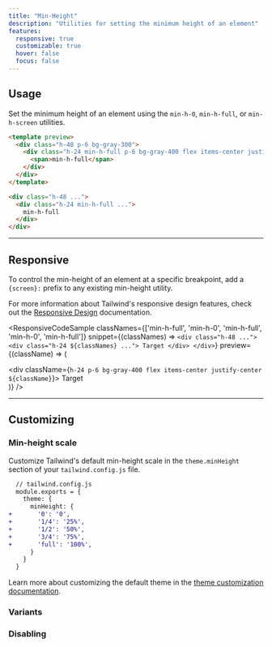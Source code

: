 ```yaml
---
title: "Min-Height"
description: "Utilities for setting the minimum height of an element"
features:
  responsive: true
  customizable: true
  hover: false
  focus: false
---
```




## Usage

Set the minimum height of an element using the `min-h-0`, `min-h-full`, or `min-h-screen` utilities.

```html
<template preview>
  <div class="h-48 p-6 bg-gray-300">
    <div class="h-24 min-h-full p-6 bg-gray-400 flex items-center justify-center">
      <span>min-h-full</span>
    </div>
  </div>
</template>

<div class="h-48 ...">
  <div class="h-24 min-h-full ...">
    min-h-full
  </div>
</div>
```

---

## Responsive

To control the min-height of an element at a specific breakpoint, add a `{screen}:` prefix to any existing min-height utility.

For more information about Tailwind's responsive design features, check out the [Responsive Design](/docs/responsive-design) documentation.

<ResponsiveCodeSample
  classNames={['min-h-full', 'min-h-0', 'min-h-full', 'min-h-0', 'min-h-full']}
  snippet={(classNames) => `
    <div class="h-48 ...">
      <div class="h-24 ${classNames} ...">
        Target
      </div>
    </div>
  `}
  preview={(className) => (
    <div className="h-48 p-6 bg-gray-300">
      <div className={`h-24 p-6 bg-gray-400 flex items-center justify-center ${className}`}>
        <span>Target</span>
      </div>
    </div>
  )}
/>

---

## Customizing

### Min-height scale

Customize Tailwind's default min-height scale in the `theme.minHeight` section of your `tailwind.config.js` file.

```diff
  // tailwind.config.js
  module.exports = {
    theme: {
      minHeight: {
+       '0': '0',
+       '1/4': '25%',
+       '1/2': '50%',
+       '3/4': '75%',
+       'full': '100%',
      }
    }
  }
```

Learn more about customizing the default theme in the [theme customization documentation](/docs/theme#customizing-the-default-theme).

### Variants

<Variants plugin="minHeight" name="min-height" />

### Disabling

<Disabling plugin="minHeight" name="min-height" />
